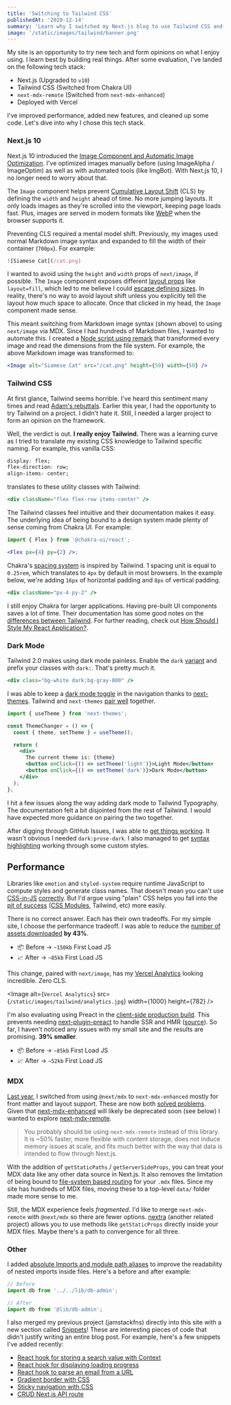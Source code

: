 ```yaml
---
title: 'Switching to Tailwind CSS'
publishedAt: '2020-12-14'
summary: 'Learn why I switched my Next.js blog to use Tailwind CSS and how it impacted performance.'
image: '/static/images/tailwind/banner.png'
---
```


My site is an opportunity to try new tech and form opinions on what I enjoy using. I learn best by building real things. After some evaluation, I've landed on the following tech stack:

- Next.js (Upgraded to `v10`)
- Tailwind CSS (Switched from Chakra UI)
- `next-mdx-remote` (Switched from `next-mdx-enhanced`)
- Deployed with Vercel

I've improved performance, added new features, and cleaned up some code. Let's dive into why I chose this tech stack.

### Next.js 10

Next.js 10 introduced the [Image Component and Automatic Image Optimization](https://nextjs.org/docs/basic-features/image-optimization). I've optimized images manually before (using ImageAlpha / ImageOptim) as well as with automated tools (like ImgBot). With Next.js 10, I no longer need to worry about that.

The `Image` component helps prevent [Cumulative Layout Shift](https://web.dev/cls/) (CLS) by defining the `width` and `height` ahead of time. No more jumping layouts. It only loads images as they're scrolled into the viewport, keeping page loads fast. Plus, images are served in modern formats like [WebP](https://developer.mozilla.org/en-US/docs/Web/Media/Formats/Image_types) when the browser supports it.

Preventing CLS required a mental model shift. Previously, my images used normal Markdown image syntax and expanded to fill the width of their container (`700px`). For example:

```jsx
![Siamese Cat](/cat.png)
```

I wanted to avoid using the `height` and `width` props of `next/image`, if possible. The `Image` component exposes different [layout props](https://nextjs.org/docs/api-reference/next/image#layout) like `layout=fill`, which led to me believe I could [escape defining sizes](https://github.com/vercel/next.js/blob/canary/examples/image-component/pages/layout-fill.js). In reality, there's no way to avoid layout shift unless you explicitly tell the layout how much space to allocate. Once that clicked in my head, the `Image` component made sense.

This meant switching from Markdown image syntax (shown above) to using `next/image` via MDX. Since I had hundreds of Markdown files, I wanted to automate this. I created a [Node script using remark](https://github.com/leerob/leerob.io/blob/master/scripts/markdown-to-next-image.js) that transformed every image and read the dimensions from the file system. For example, the above Markdown image was transformed to:

```jsx
<Image alt="Siamese Cat" src="/cat.png" height={50} width={50} />
```

### Tailwind CSS

At first glance, Tailwind seems horrible. I've heard this sentiment many times and read [Adam's rebuttals](https://adamwathan.me/css-utility-classes-and-separation-of-concerns/). Earlier this year, I had the opportunity to try Tailwind on a project. I didn't hate it. Still, I needed a larger project to form an opinion on the framework.

Well, the verdict is out. **I really enjoy Tailwind.** There was a learning curve as I tried to translate my existing CSS knowledge to Tailwind specific naming. For example, this vanilla CSS:

```css
display: flex;
flex-direction: row;
align-items: center;
```

translates to these utility classes with Tailwind:

```jsx
<div className="flex flex-row items-center" />
```

The Tailwind classes feel intuitive and their documentation makes it easy. The underlying idea of being bound to a design system made plenty of sense coming from Chakra UI. For example:

```jsx
import { Flex } from '@chakra-ui/react';

<Flex px={4} py={2} />;
```

Chakra's [spacing system](https://chakra-ui.com/docs/theming/theme#spacing) is inspired by Tailwind. 1 spacing unit is equal to `0.25rem`, which translates to `4px` by default in most browsers. In the example below, we're adding `16px` of horizontal padding and `8px` of vertical padding.

```jsx
<div className="px-4 py-2" />
```

I still enjoy Chakra for larger applications. Having pre-built UI components saves a lot of time. Their documentation has some good notes on the [differences between Tailwind](https://chakra-ui.com/docs/comparison#how-is-chakra-different-from-tailwind-css). For further reading, check out [How Should I Style My React Application?](/blog/css-with-react).

### Dark Mode

Tailwind 2.0 makes using dark mode painless. Enable the `dark` [variant](https://tailwindcss.com/docs/dark-mode) and prefix your classes with `dark:`. That's pretty much it.

```jsx
<div class="bg-white dark:bg-gray-800" />
```

I was able to keep a [dark mode toggle](https://github.com/leerob/leerob.io/blob/master/components/Container.js) in the navigation thanks to [next-themes](https://github.com/pacocoursey/next-themes). Tailwind and `next-themes` [pair well](https://github.com/pacocoursey/next-themes#with-tailwind) together.

```jsx
import { useTheme } from 'next-themes';

const ThemeChanger = () => {
  const { theme, setTheme } = useTheme();

  return (
    <div>
      The current theme is: {theme}
      <button onClick={() => setTheme('light')}>Light Mode</button>
      <button onClick={() => setTheme('dark')}>Dark Mode</button>
    </div>
  );
};
```

I hit a few issues along the way adding dark mode to Tailwind Typography. The documentation felt a bit disjointed from the rest of Tailwind. I would have expected more guidance on pairing the two together.

After digging through GitHub Issues, I was able to [get things working](https://github.com/leerob/leerob.io/blob/master/tailwind.config.js). It wasn't obvious I needed `dark:prose-dark`. I also managed to get [syntax highlighting](https://github.com/leerob/leerob.io/blob/master/styles/global.css) working through some custom styles.

## Performance

Libraries like `emotion` and `styled-system` require runtime JavaScript to compute styles and generate class names. That doesn't mean you can't use [CSS-in-JS](https://github.com/callstack/linaria) [correctly](https://github.com/ben-rogerson/twin.macro). But I'd argue using "plain" CSS helps you fall into the [pit of success](https://blog.codinghorror.com/falling-into-the-pit-of-success/) ([CSS Modules](https://nextjs.org/docs/basic-features/built-in-css-support), Tailwind, etc) more easily.

There is no correct answer. Each has their own tradeoffs. For my simple site, I choose the performance tradeoff. I was able to reduce the [number of assets downloaded](https://nextjs.org/docs/api-reference/cli#build) **by 43%**.

- 📦 Before → `~150kb` First Load JS
- 📈 After → `~85kb` First Load JS

This change, paired with `next/image`, has my [Vercel Analytics](https://vercel.com/docs/analytics) looking incredible. Zero CLS.

<Image
  alt={`Vercel Analytics`}
  src={`/static/images/tailwind/analytics.jpg`}
  width={1000}
  height={782}
/>

I'm also evaluating using Preact in the [client-side production build](https://github.com/leerob/leerob.io/commit/74a3ebb14b81f785ea96f9c73fbe4f6c2463679c). This prevents needing [next-plugin-preact](https://github.com/preactjs/next-plugin-preact) to handle SSR and HMR ([source](https://blogify.dev/egoist/how-i-made-my-next-js-build-50-percent-smaller)). So far, I haven't noticed any issues with my small site and the results are promising. **39% smaller**.

- 📦 Before → `~85kb` First Load JS
- 📈 After → `~52kb` First Load JS

### MDX

[Last year](/blog/mdx), I switched from using `@next/mdx` to `next-mdx-enhanced` mostly for front matter and layout support. These are now both [solved problems](https://nextjs.org/blog/markdown). Given that [next-mdx-enhanced](https://github.com/hashicorp/next-mdx-enhanced) will likely be deprecated soon (see below) I wanted to explore [next-mdx-remote](https://github.com/hashicorp/next-mdx-remote).

> You probably should be using `next-mdx-remote` instead of this library. It is ~50% faster, more flexible with content storage, does not induce memory issues at scale, and fits much better with the way that data is intended to flow through Next.js.

With the addition of `getStaticPaths` / `getServerSideProps`, you can treat your MDX data like any other data source in Next.js. It also removes the limitation of being bound to [file-system based routing](https://nextjs.org/docs/basic-features/pages) for your `.mdx` files. Since my site has hundreds of MDX files, moving these to a top-level `data/` folder made more sense to me.

Still, the MDX experience feels _fragmented_. I'd like to merge `next-mdx-remote` with `@next/mdx` so there are fewer options. [nextra](https://github.com/shuding/nextra) (another related project) allows you to use methods like `getStaticProps` directly inside your MDX files. Maybe there's a path to convergence for all three.

### Other

I added [absolute Imports and module path aliases](https://nextjs.org/docs/advanced-features/module-path-aliases) to improve the readability of nested imports inside files. Here's a before and after example:

```jsx
// Before
import db from '../../lib/db-admin';

// After
import db from '@lib/db-admin';
```

I also merged my previous project (jamstackfns) directly into this site with a new section called [Snippets](/snippets)! These are interesting pieces of code that didn't justify writing an entire blog post. For example, here's a few snippets I've added recently:

- [React hook for storing a search value with Context](/snippets/search)
- [React hook for displaying loading progress](/snippets/loading-progress)
- [React hook to parse an email from a URL](/snippets/email-query-params)
- [Gradient border with CSS](/snippets/gradient-border)
- [Sticky navigation with CSS](/snippets/sticky-nav)
- [CRUD Next.js API route](/snippets/crud-api-route)
